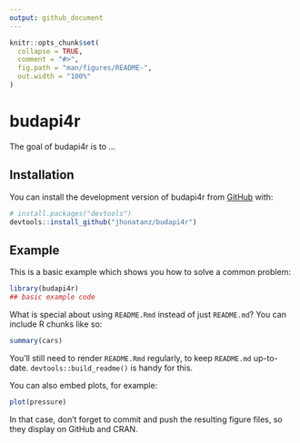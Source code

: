 ```yaml
---
output: github_document
---
```


<!-- README.md is generated from README.Rmd. Please edit that file -->

```r
knitr::opts_chunk$set(
  collapse = TRUE,
  comment = "#>",
  fig.path = "man/figures/README-",
  out.width = "100%"
)
```

# budapi4r

<!-- badges: start -->
<!-- badges: end -->

The goal of budapi4r is to ...

## Installation

You can install the development version of budapi4r from [GitHub](https://github.com/) with:

``` r
# install.packages("devtools")
devtools::install_github("jhonatanz/budapi4r")
```

## Example

This is a basic example which shows you how to solve a common problem:

```r
library(budapi4r)
## basic example code
```

What is special about using `README.Rmd` instead of just `README.md`? You can include R chunks like so:

```r
summary(cars)
```

You'll still need to render `README.Rmd` regularly, to keep `README.md` up-to-date. `devtools::build_readme()` is handy for this.

You can also embed plots, for example:

```r
plot(pressure)
```

In that case, don't forget to commit and push the resulting figure files, so they display on GitHub and CRAN.
